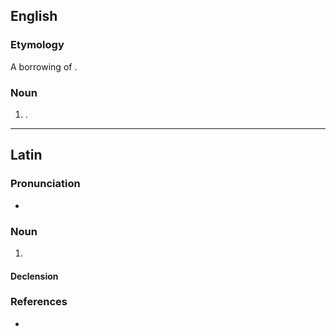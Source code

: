 ==English==

===Etymology===
A borrowing of {{bor|en|la|promontorium}}.

===Noun===
{{en-noun|s|promontoria}}

# {{syn of|promontory|lang=en|nodot=a}}.

----

==Latin==

===Pronunciation===
* {{la-IPA|prōmontorium}}

===Noun===
{{la-noun|prōmontorium|prōmontoriī|n|second}}

# {{alternative form of|prōmunturium|lang=la}}

====Declension====
{{la-decl-2nd-N|prōmontori}}

===References===
* {{R:du Cange}}
